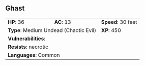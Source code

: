 ## Ghast {#monster-ghast}

```{=html}
<table class="table table-striped">
    <tbody>
        <tr>                    
            <td><b>HP</b>: 36</td>
            <td><b>AC</b>: 13</td>
            <td><b>Speed</b>: 30 feet</td>
        </tr>
        <tr>
            <td colspan="2"><b>Type</b>: Medium Undead (Chaotic Evil)</td>
            <td><b>XP</b>: 450</td>
        </tr>
        <tr>
            <td colspan="3"><b>Vulnerabilities</b>: </td>
        </tr>
        <tr>
            <td colspan="3"><b>Resists</b>: necrotic</td>
        </tr>
        <tr>
            <td colspan="3"><b>Languages</b>: Common</td>
        </tr>
    </tbody>
</table>
```